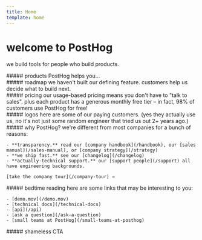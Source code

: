 ```yaml
---
title: Home
template: home
---
```


<h1 class="flex items-end gap-1">welcome to <Logo /> PostHog</h1>

we build tools for people who build products.

<div class="space-y-8 pt-2">
<div id="products">
    ##### products
    PostHog helps you...
    <Products />
</div>

<div id="roadmap">
    ##### roadmap
    we haven't built our defining feature. customers help us decide what to build next.
    <Roadmap />
</div>

<div id="pricing">
    ##### pricing
    our usage-based pricing means you don't have to "talk to sales". plus each product has a generous monthly free tier – in fact, 98% of customers use PostHog for free!
    <Pricing />
</div>

<div id="logos">
    ##### logos
    here are some of our paying customers. (yes they actually use us, no it's not just some random engineer that tried us out 2+ years ago.)
    <Customers />
</div>

<div id="why-posthog?">
    ##### why PostHog?
    we're different from most companies for a bunch of reasons:

    - **transparency.** read our [company handbook](/handbook), our [sales manual](/sales-manual), or [company strategy](/strategy)
    - **we ship fast.** see our [changelog](/changelog)
    - **actually-technical support.** our [support people](/support) all have engineering backgrounds.

    [take the company tour](/company-tour) →
</div>

<div id="bedtime-reading">
    ##### bedtime reading
    here are some links that may be interesting to you:

    - [demo.mov](/demo.mov)
    - [technical docs](/technical-docs)
    - [api](/api)
    - [ask a question](/ask-a-question)
    - [small teams at PostHog](/small-teams-at-posthog)
</div>

<div id="shameless-cta">
    ##### shameless CTA
    <CTA />
</div>
</div>
